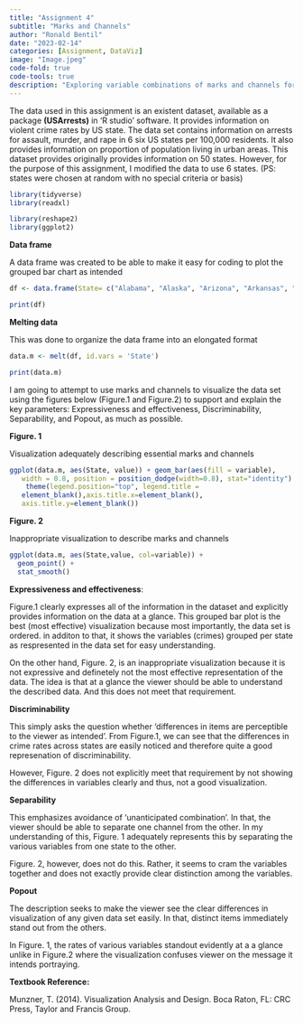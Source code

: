 ```yaml
---
title: "Assignment 4"
subtitle: "Marks and Channels"
author: "Ronald Bentil"
date: "2023-02-14"
categories: [Assignment, DataViz]
image: "Image.jpeg"
code-fold: true
code-tools: true
description: "Exploring variable combinations of marks and channels for BCB 504"
---
```

The data used in this assignment is an existent dataset, available as a package **(USArrests)** in 'R studio' software. It provides information on violent crime rates by US state. The data set contains information on arrests for assault, murder, and rape in 6 six US states per 100,000 residents. It also provides information on  proportion of population living in urban areas.
This dataset provides originally provides information on 50 states. However, for the purpose of this assignment, I modified the data to use 6 states. (PS: states were chosen at random with no special criteria or basis)

```r
library(tidyverse)
library(readxl)
```

```r
library(reshape2)
library(ggplot2)
```

**Data frame** 

A data frame was created to be able to make it easy for coding to plot the grouped bar chart as intended 

```r
df <- data.frame(State= c("Alabama", "Alaska", "Arizona", "Arkansas", "California", "Colorado"), Murder = c(13.2,10,8.1,8.8,9,7.9), Assault = c(236,263,294,190,276,204), UrbanPop = c(58,48,80,50,91,78), Rape = c(21.2,44.5,31,19.5,40.6,38.7))
```

```r
print(df)
```

**Melting data**

This was done  to organize the data frame into an elongated format
```r
data.m <- melt(df, id.vars = 'State')
```

```r
print(data.m)
```
I am going to attempt to use marks and channels to visualize the data set using the figures below (Figure.1 and Figure.2) to support and explain the key parameters: Expressiveness and effectiveness, Discriminability, Separability, and Popout, as much as possible.


**Figure. 1**

Visualization adequately describing essential marks and channels
```r
ggplot(data.m, aes(State, value)) + geom_bar(aes(fill = variable), 
   width = 0.8, position = position_dodge(width=0.8), stat="identity") +  
    theme(legend.position="top", legend.title = 
   element_blank(),axis.title.x=element_blank(), 
   axis.title.y=element_blank())
```


**Figure. 2**

Inappropriate visualization to describe marks and channels 
```r
ggplot(data.m, aes(State,value, col=variable)) + 
  geom_point() + 
  stat_smooth() 
```
**Expressiveness and effectiveness**:

Figure.1 clearly expresses all of the information in the dataset and explicitly provides information on  the data at a glance. This grouped bar plot is the best (most effective) visualization because most importantly, the data set is ordered. in additon to that, it shows the variables (crimes) grouped per state as respresented in the data set for easy understanding. 

On the other hand, Figure. 2, is an inappropriate visualization because it is not expressive and definetely not the most effective representation of the data. The idea is that at a glance the viewer should be able to understand the described data. And this does not meet that requirement.

**Discriminability**

This simply asks the question whether 'differences in items are perceptible to the viewer as intended'. From Figure.1, we can see that the differences in crime rates across states are easily noticed and therefore quite a good represenation of discriminability. 

However, Figure. 2 does not explicitly meet that requirement by not showing the differences in variables clearly and thus, not a good visualization.

**Separability**

This emphasizes avoidance of 'unanticipated combination'. In that, the viewer should be able to separate one channel from the other. In my understanding of this, Figure. 1 adequately represents this by separating the various variables from one state to the other. 

Figure. 2, however, does not do this. Rather, it seems to cram the variables together and does not exactly provide clear distinction among the variables.

**Popout**

The description seeks to make the viewer see the clear differences in visualization of any given data set easily. In that, distinct items immediately stand out from the others.

In Figure. 1, the rates of various variables standout evidently at a a glance unlike in Figure.2 where the visualization confuses viewer on the message it intends portraying. 





**Textbook Reference:**

Munzner, T. (2014). Visualization Analysis and Design. Boca Raton, FL: CRC Press, Taylor and Francis Group.



